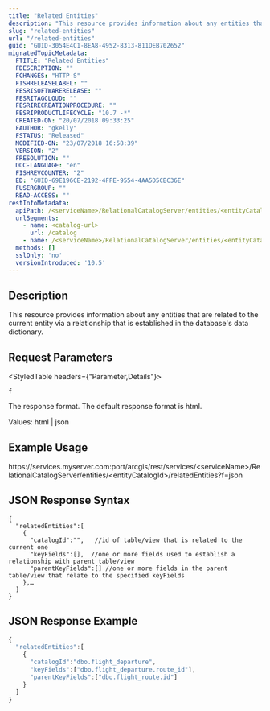 ```yaml
---
title: "Related Entities"
description: "This resource provides information about any entities that are related to the current entity."
slug: "related-entities"
url: "/related-entities"
guid: "GUID-3054E4C1-8EA8-4952-8313-811DEB702652"
migratedTopicMetadata:
  FTITLE: "Related Entities"
  FDESCRIPTION: ""
  FCHANGES: "HTTP-S"
  FISHRELEASELABEL: ""
  FESRISOFTWARERELEASE: ""
  FESRITAGCLOUD: ""
  FESRIRECREATIONPROCEDURE: ""
  FESRIPRODUCTLIFECYCLE: "10.7 -*"
  CREATED-ON: "20/07/2018 09:33:25"
  FAUTHOR: "gkelly"
  FSTATUS: "Released"
  MODIFIED-ON: "23/07/2018 16:58:39"
  VERSION: "2"
  FRESOLUTION: ""
  DOC-LANGUAGE: "en"
  FISHREVCOUNTER: "2"
  ED: "GUID-69E196CE-2192-4FFE-9554-4AA5D5CBC36E"
  FUSERGROUP: ""
  READ-ACCESS: ""
restInfoMetadata:
  apiPath: /<serviceName>/RelationalCatalogServer/entities/<entityCatalogId>/relatedEntities
  urlSegments:
    - name: <catalog-url>
      url: /catalog
    - name: /<serviceName>/RelationalCatalogServer/entities/<entityCatalogId>/relatedEntities
  methods: []
  sslOnly: 'no'
  versionIntroduced: '10.5'
---
```


## Description

This resource provides information about any entities that are related to the current entity via a relationship that is established in the database's data dictionary.

##  Request Parameters 

<StyledTable headers={"Parameter,Details"}>

<StyledTableRow>

<StyledTableCell cellStyle="markdown">

`f` 

</StyledTableCell>

<StyledTableCell cellStyle="markdown">

The response format. The default response format is html.

Values: html | json

</StyledTableCell>

</StyledTableRow>

</StyledTable>

## Example Usage

https&#x3A;//services.myserver.com:port/arcgis/rest/services/&lt;serviceName>/RelationalCatalogServer/entities/&lt;entityCatalogId>/relatedEntities?f=json

## JSON Response Syntax

```other
{
  "relatedEntities":[
    {
      "catalogId":"",   //id of table/view that is related to the current one
      "keyFields":[],  //one or more fields used to establish a relationship with parent table/view
      "parentKeyFields":[] //one or more fields in the parent table/view that relate to the specified keyFields
    },…
  ]
}
```

 

## JSON Response Example

```javascript
{
  "relatedEntities":[
    {
      "catalogId":"dbo.flight_departure",
      "keyFields":["dbo.flight_departure.route_id"],
      "parentKeyFields":["dbo.flight_route.id"]
    }
  ]
}
```

 
